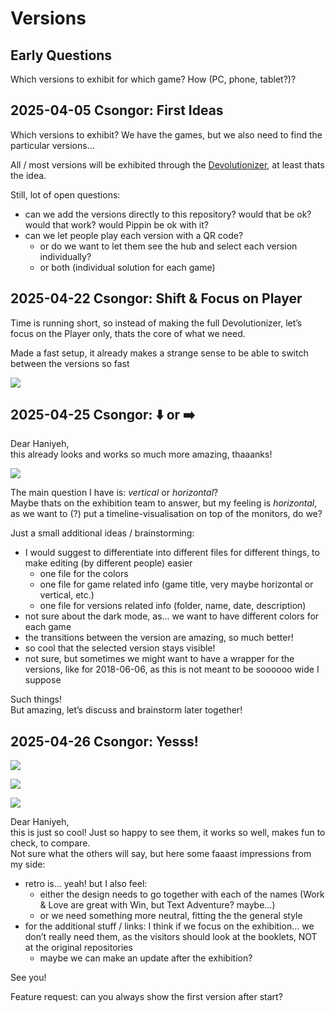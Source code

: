 # Versions {#sec-versions}

## Early Questions

Which versions to exhibit for which game? How (PC, phone, tablet?)?

## 2025-04-05 Csongor: First Ideas

Which versions to exhibit? We have the games, but we also need to find the particular versions...

All / most versions will be exhibited through the [Devolutionizer](https://github.com/csongorb/devolutionizer), at least thats the idea. 

Still, lot of open questions:

- can we add the versions directly to this repository? would that be ok? would that work? would Pippin be ok with it?
- can we let people play each version with a QR code?
    - or do we want to let them see the hub and select each version individually?
    - or both (individual solution for each game)

## 2025-04-22 Csongor: Shift & Focus on Player

Time is running short, so instead of making the full Devolutionizer, let's focus on the Player only, thats the core of what we need. 

Made a fast setup, it already makes a strange sense to be able to switch between the versions so fast

![](./versions/screenshots/Bildschirmfoto%202025-04-22%20um%2015.34.51.png)

## 2025-04-25 Csongor: ⬇️ or ➡️

Dear Haniyeh,  
this already looks and works so much more amazing, thaaanks! 

![](./versions/screenshots/Bildschirmfoto%202025-04-25%20um%2014.54.26.png)

The main question I have is: *vertical* or *horizontal*?  
Maybe thats on the exhibition team to answer, but my feeling is *horizontal*, as we want to (?) put a timeline-visualisation on top of the monitors, do we?

Just a small additional ideas / brainstorming:

- I would suggest to differentiate into different files for different things, to make editing (by different people) easier
    - one file for the colors
    - one file for game related info (game title, very maybe horizontal or vertical, etc.)
    - one file for versions related info (folder, name, date, description)
- not sure about the dark mode, as... we want to have different colors for each game
- the transitions between the version are amazing, so much better!
- so cool that the selected version stays visible!
- not sure, but sometimes we might want to have a wrapper for the versions, like for 2018-06-06, as this is not meant to be soooooo wide I suppose

Such things!  
But amazing, let's discuss and brainstorm later together!

## 2025-04-26 Csongor: Yesss!

![](./versions/screenshots/Bildschirmfoto%202025-04-26%20um%2017.21.33.png)

![](./versions/screenshots/Bildschirmfoto%202025-04-26%20um%2017.22.22.png)

![](./versions/screenshots/Bildschirmfoto%202025-04-26%20um%2017.22.52.png)

Dear Haniyeh,  
this is just so cool! Just so happy to see them, it works so well, makes fun to check, to compare.  
Not sure what the others will say, but here some faaast impressions from my side:

- retro is... yeah! but I also feel: 
    - either the design needs to go together with each of the names (Work & Love are great with Win, but Text Adventure? maybe...)
    - or we need something more neutral, fitting the the general style
- for the additional stuff / links: I think if we focus on the exhibition... we don't really need them, as the visitors should look at the booklets, NOT at the original repositories
    - maybe we can make an update after the exhibition?

See you!

Feature request: can you always show the first version after start?
